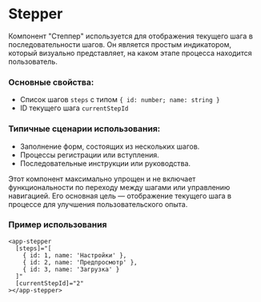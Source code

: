 
<Meta of={StepperStories} />

# Stepper

Компонент "Степпер" используется для отображения текущего шага в последовательности шагов. Он является простым индикатором, который визуально представляет, на каком этапе процесса находится пользователь.

### Основные свойства:

- Список шагов `steps` с типом `{ id: number; name: string }`
- ID текущего шага `currentStepId`

### Типичные сценарии использования:

- Заполнение форм, состоящих из нескольких шагов.
- Процессы регистрации или вступления.
- Последовательные инструкции или руководства.

Этот компонент максимально упрощен и не включает функциональности по переходу между шагами или управлению навигацией. Его основная цель — отображение текущего шага в процессе для улучшения пользовательского опыта.

### Пример использования

```
<app-stepper
  [steps]="[
    { id: 1, name: 'Настройки' },
    { id: 2, name: 'Предпросмотр' },
    { id: 3, name: 'Загрузка' }
  ]"
  [currentStepId]="2"
></app-stepper>
```
